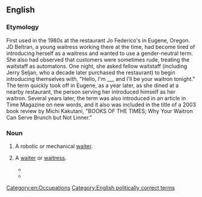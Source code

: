 ==English==

===Etymology===
{{rfe|Possibly related to [[patron]].}}
First used in the 1980s at the restaurant Jo Federico's in Eugene, Oregon.  JD Beltran, a young waitress working there at the time, had become tired of introducing herself as a waitress and wanted to use a gender-neutral term.  She also had observed that customers were sometimes rude, treating the waitstaff as automatons.  One night, she asked fellow waitstaff (including Jerry Seljan, who a decade later purchased the restaurant) to begin introducing themselves with, "Hello, I'm ___ and I'll be your waitron tonight."  The term quickly took off in Eugene, as a year later, as she dined at a nearby restaurant, the person serving her introduced himself as her waitron. Several years later, the term was also introduced in an article in Time Magazine on new words, and it also was included in the title of a 2003 book review by Michi Kakutani, "BOOKS OF THE TIMES; Why Your Waitron Can Serve Brunch but Not Linner."

===Noun===
{{wikipedia}}
{{en-noun}}

# {{dated|science fiction}} A robotic or mechanical [[waiter]].
# {{nonstandard|gender-neutral}} A [[waiter]] or [[waitress]].
#* {{quote-news
 |year=1985
 |date=January 23
 |work=Daily Telegraph
 |page=<!--16/4-->
 |passage=A coffee shop at Cambridge, Massachusetts, has joined the feminist bandwagon by banning references to waiters and waitresses. According to a notice on the door the staff are henceforth to be known as ‘'''waitrons'''’.}}
#* {{quote-news
 |year=2006
 |date=June 12
 |title=Letters to the Daily Telegraph
 |work=Daily Telegraph
 |author=Anthony Luke
 |url=http://www.telegraph.co.uk/comment/letters/3625679/Letters-to-The-Daily-Telegraph.html
 |accessdate=2010-10-02
 |passage=Earlier this year, at a well-known restaurant in South Africa, I saw on the menu the words "if you want something not on the menu, please consult your '''waitron'''". When I asked the manager what this meant, she told me that the term was used to ensure that no sexism was involved.}}

[[Category:en:Occupations]]
[[Category:English politically correct terms]]